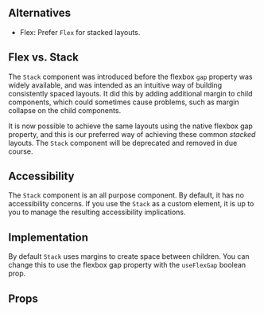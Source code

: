 


<Meta title="Web UI / Documentation / Stack" />

<DocsHeader componentName="Stack" stories={Stories} />

<Canvas of={Stories.Workshop} sourceState="none" />

## Alternatives

- Flex: Prefer `Flex` for stacked layouts.

## Flex vs. Stack

The `Stack` component was introduced before the flexbox `gap` property was
widely available, and was intended as an intuitive way of building consistently
spaced layouts. It did this by adding additional margin to child components,
which could sometimes cause problems, such as margin collapse on the child
components.

It is now possible to achieve the same layouts using the native flexbox gap
property, and this is our preferred way of achieving these common _stacked_
layouts. The `Stack` component will be deprecated and removed in due course.

## Accessibility

The `Stack` component is an all purpose component. By default, it has no
accessibility concerns. If you use the `Stack` as a custom element, it is up to
you to manage the resulting accessibility implications.

## Implementation

By default `Stack` uses margins to create space between children. You can
change this to use the flexbox gap property with the `useFlexGap` boolean
prop.

## Props

<ArgTypes of={Stories} />
